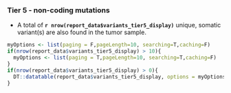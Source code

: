 ### Tier 5 - non-coding mutations

- A total of __`r nrow(report_data$variants_tier5_display)`__ unique, somatic variant(s) are also found in the tumor sample.
<br>

```r

myOptions <- list(paging = F,pageLength=10, searching=T,caching=F)
if(nrow(report_data$variants_tier5_display) > 10){
  myOptions <- list(paging = T,pageLength=10, searching=T,caching=F)
}
if(nrow(report_data$variants_tier5_display) > 0){
  DT::datatable(report_data$variants_tier5_display, options = myOptions, escape=F, extensions = "Responsive")
}

```
<br><br>
